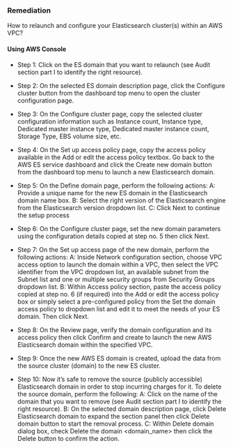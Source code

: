 ### Remediation

How to relaunch and configure your Elasticsearch cluster(s) within an AWS VPC?

#### Using AWS Console

- Step 1: Click on the ES domain that you want to relaunch (see Audit section part I to identify the right resource).

- Step 2: On the selected ES domain description page, click the Configure cluster button from the dashboard top menu to open the cluster configuration page.

- Step 3: On the Configure cluster page, copy the selected cluster configuration information such as Instance count, Instance type, Dedicated master instance type, Dedicated master instance count, Storage Type, EBS volume size, etc.

- Step 4: On the Set up access policy page, copy the access policy available in the Add or edit the access policy textbox. Go back to the AWS ES service dashboard and click the Create new domain button from the dashboard top menu to launch a new Elasticsearch domain.

- Step 5: On the Define domain page, perform the following actions:
  A: Provide a unique name for the new ES domain in the Elasticsearch domain name box.
  B: Select the right version of the Elasticsearch engine from the Elasticsearch version dropdown list.
  C: Click Next to continue the setup process

- Step 6: On the Configure cluster page, set the new domain parameters using the configuration details copied at step no. 5 then click Next.

- Step 7: On the Set up access page of the new domain, perform the following actions:
  A: Inside Network configuration section, choose VPC access option to launch the domain within a VPC, then select the VPC identifier from the VPC dropdown list, an available subnet from the Subnet list and one or multiple security groups from Security Groups dropdown list.
  B: Within Access policy section, paste the access policy copied at step no. 6 (if required) into the Add or edit the access policy box or simply select a pre-configured policy from the Set the domain access policy to dropdown list and edit it to meet the needs of your ES domain. Then click Next.

- Step 8: On the Review page, verify the domain configuration and its access policy then click Confirm and create to launch the new AWS Elasticsearch domain within the specified VPC.

- Step 9: Once the new AWS ES domain is created, upload the data from the source cluster (domain) to the new ES cluster.

- Step 10: Now it’s safe to remove the source (publicly accessible) Elasticsearch domain in order to stop incurring charges for it. To delete the source domain, perform the following:
  A: Click on the name of the domain that you want to remove (see Audit section part I to identify the right resource).
  B: On the selected domain description page, click Delete Elasticsearch domain to expand the section panel then click Delete domain button to start the removal process.
  C: Within Delete domain dialog box, check Delete the domain \<domain_name\> then click the Delete button to confirm the action.
